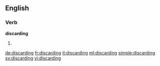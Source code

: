 ==English==

===Verb===
'''discarding'''

# {{present participle of|discard}}

[[de:discarding]]
[[fr:discarding]]
[[it:discarding]]
[[ml:discarding]]
[[simple:discarding]]
[[sv:discarding]]
[[vi:discarding]]